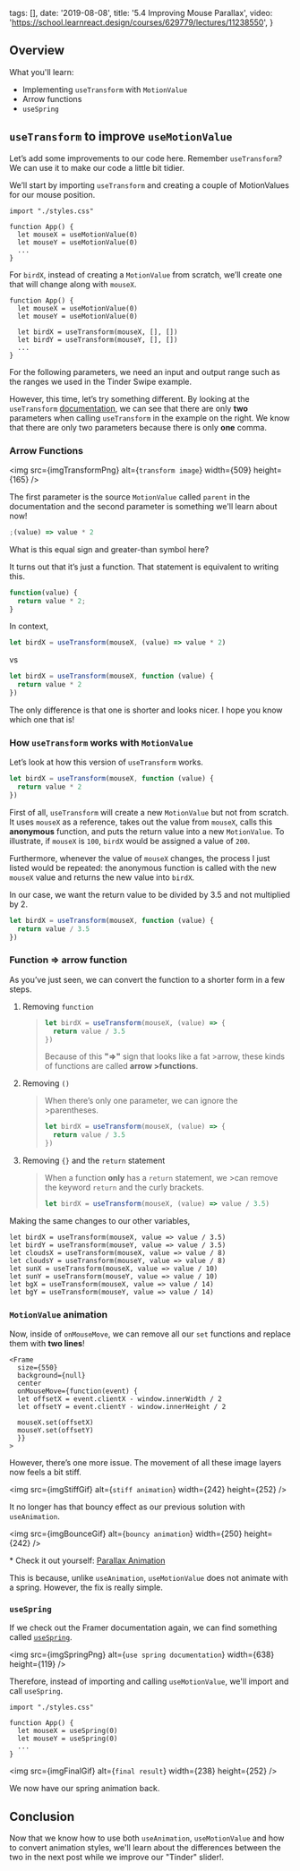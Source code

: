 
  tags: [],
  date: '2019-08-08',
  title: '5.4 Improving Mouse Parallax',
  video: 'https://school.learnreact.design/courses/629779/lectures/11238550',
}


## Overview

What you'll learn:

- Implementing `useTransform` with `MotionValue`
- Arrow functions
- `useSpring`

## `useTransform` to improve `useMotionValue`

Let’s add some improvements to our code here.
Remember `useTransform`? We can use it to make our code a little bit tidier.

We’ll start by importing `useTransform` and creating a couple of MotionValues for our mouse position.

```jsx{3,7-8}
import "./styles.css"

function App() {
  let mouseX = useMotionValue(0)
  let mouseY = useMotionValue(0)
  ...
}
```

For `birdX`, instead of creating a `MotionValue` from scratch, we’ll create one that will change along with `mouseX`.

```jsx{5-6}
function App() {
  let mouseX = useMotionValue(0)
  let mouseY = useMotionValue(0)

  let birdX = useTransform(mouseX, [], [])
  let birdY = useTransform(mouseY, [], [])
  ...
}
```

For the following parameters, we need an input and output range such as the ranges we used in the Tinder Swipe example.

However, this time, let’s try something different. By looking at the `useTransform` [documentation](https://www.framer.com/api/utilities/#usetransform), we can see that there are only **two** parameters when calling `useTransform` in the example on the right. We know that there are only two parameters because there is only **one** comma.

### Arrow Functions

<img src={imgTransformPng} alt={`transform image`} width={509} height={165} />

The first parameter is the source `MotionValue` called `parent` in the documentation and the second parameter is something we'll learn about now!

```jsx
;(value) => value * 2
```

What is this equal sign and greater-than symbol here?

It turns out that it’s just a function. That statement is equivalent to writing this.

```jsx
function(value) {
  return value * 2;
}
```

In context,

```jsx
let birdX = useTransform(mouseX, (value) => value * 2)
```

vs

```jsx
let birdX = useTransform(mouseX, function (value) {
  return value * 2
})
```

The only difference is that one is shorter and looks nicer. I hope you know which one that is!

### How `useTransform` works with `MotionValue`

Let’s look at how this version of `useTransform` works.

```jsx
let birdX = useTransform(mouseX, function (value) {
  return value * 2
})
```

First of all, `useTransform` will create a new `MotionValue` but not from scratch. It uses `mouseX` as a reference, takes out the value from `mouseX`, calls this **anonymous** function, and puts the return value into a new `MotionValue`. To illustrate, if `mouseX` is `100`, `birdX` would be assigned a value of `200`.

Furthermore, whenever the value of `mouseX` changes, the process I just listed would be repeated: the anonymous function is called with the new `mouseX` value and returns the new value into `birdX`.

In our case, we want the return value to be divided by 3.5 and not multiplied by 2.

```jsx
let birdX = useTransform(mouseX, function (value) {
  return value / 3.5
})
```

### Function => arrow function

As you’ve just seen, we can convert the function to a shorter form in a few steps.

1. Removing `function`

   > ```jsx
   > let birdX = useTransform(mouseX, (value) => {
   >   return value / 3.5
   > })
   > ```
   >
   > Because of this **"=>"** sign that looks like a fat >arrow, these kinds of functions are called **arrow >functions**.

2. Removing `()`

   > When there’s only one parameter, we can ignore the >parentheses.
   >
   > ```jsx
   > let birdX = useTransform(mouseX, (value) => {
   >   return value / 3.5
   > })
   > ```

3. Removing `{}` and the `return` statement

   > When a function **only** has a `return` statement, we >can remove the keyword `return` and the curly brackets.
   >
   > ```jsx
   > let birdX = useTransform(mouseX, (value) => value / 3.5)
   > ```

Making the same changes to our other variables,

```jsx{2-8}
let birdX = useTransform(mouseX, value => value / 3.5)
let birdY = useTransform(mouseY, value => value / 3.5)
let cloudsX = useTransform(mouseX, value => value / 8)
let cloudsY = useTransform(mouseY, value => value / 8)
let sunX = useTransform(mouseX, value => value / 10)
let sunY = useTransform(mouseY, value => value / 10)
let bgX = useTransform(mouseX, value => value / 14)
let bgY = useTransform(mouseY, value => value / 14)
```

### `MotionValue` animation

Now, inside of `onMouseMove`, we can remove all our `set` functions and replace them with **two lines**!

```jsx{9-10}
<Frame
  size={550}
  background={null}
  center
  onMouseMove={function(event) {
  let offsetX = event.clientX - window.innerWidth / 2
  let offsetY = event.clientY - window.innerHeight / 2

  mouseX.set(offsetX)
  mouseY.set(offsetY)
  }}
>
```

However, there’s one more issue. The movement of all these image layers now feels a bit stiff.

<img src={imgStiffGif} alt={`stiff animation`} width={242} height={252} />

It no longer has that bouncy effect as our previous solution with `useAnimation`.

<img src={imgBounceGif} alt={`bouncy animation`} width={250} height={242} />

\* Check it out yourself: [Parallax Animation](https://pt866.csb.app/)

This is because, unlike `useAnimation`, `useMotionValue` does not animate with a spring. However, the fix is really simple.

### `useSpring`

If we check out the Framer documentation again, we can find something called [`useSpring`](https://www.framer.com/api/utilities/#usespring).

<img
  src={imgSpringPng}
  alt={`use spring documentation`}
  width={638}
  height={119}
/>

Therefore, instead of importing and calling `useMotionValue`, we'll import and call `useSpring`.

```jsx{3,7,8}
import "./styles.css"

function App() {
  let mouseX = useSpring(0)
  let mouseY = useSpring(0)
  ...
}
```

<img src={imgFinalGif} alt={`final result`} width={238} height={252} />

We now have our spring animation back.

## Conclusion

Now that we know how to use both `useAnimation`, `useMotionValue` and how to convert animation styles, we'll learn about the differences between the two in the next post while we improve our "Tinder" slider!.
